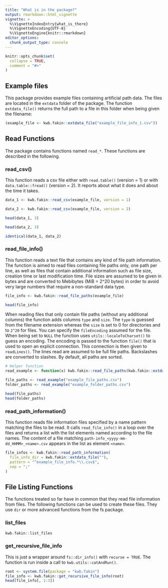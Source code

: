 ```yaml
---
title: "What is in the package?"
output: rmarkdown::html_vignette
vignette: >
  %\VignetteIndexEntry{what_is_there}
  %\VignetteEncoding{UTF-8}
  %\VignetteEngine{knitr::rmarkdown}
editor_options: 
  chunk_output_type: console
---
```


```r
knitr::opts_chunk$set(
  collapse = TRUE,
  comment = "#>"
)
```

## Example files

This package provides example files containing artificial path data. The files 
are located in the `extdata` folder of the package. The function 
`extdata_file()` returns the full path to a file in this folder when being 
given the filename:

```r
(example_file <- kwb.fakin::extdata_file("example_file_info_1.csv"))
```

## Read Functions

The package contains functions named `read_*`. These functions are 
described in the following.

### read_csv()

This function reads a csv file either with `read.table()` (version = 1) or 
with `data.table::fread()` (version = 2). It reports about what it does and 
about the time it takes.

```r
data_1 <- kwb.fakin::read_csv(example_file, version = 1) 

data_2 <- kwb.fakin::read_csv(example_file, version = 2)

head(data_1, 3)

head(data_2, 3)

identical(data_1, data_2)
```

### read_file_info()

This function reads a text file that contains any kind of file path information.
The function is aimed to read files containing file paths only, one path per
line, as well as files that contain additional information such as file size,
creation time or last modification time. File sizes are assumed to be given in
bytes and are converted to Mebibytes (MiB = 2^20 bytes) in order to avoid very
large numbers that require a non-standard data type.

```r
file_info <- kwb.fakin::read_file_paths(example_file)

head(file_info)
```

When reading files that only contain file paths (without any additional columns)
the function adds columns `type` and `size`. The `type` is guessed from the
filename extension whereas the `size` is set to 0 for directories and to `2^20`
for files. You can specify the `fileEncoding` assumed for the file. When being
set to `NULL` the function uses `utils::localeToCharset()` to guess an encoding.
The encoding is passed to the function `file()` that is used to open an explicit
connection. This connection is then given to `readLines()`. The lines read are
assumed to be full file paths. Backslashes are converted to slashes. By default,
all paths are sorted.

```r
# Helper function
read_example <- function(x) kwb.fakin::read_file_paths(kwb.fakin::extdata_file(x))

file_paths <- read_example("example_file_paths.csv")
folder_paths <- read_example("example_folder_paths.csv")

head(file_paths)
head(folder_paths)
```

### read_path_information()

This function reads file information files specified by a name pattern matching
the files to be read. It calls `read_file_info()` in a loop over the files and
returns a list with the list elements named according to the file names. The
content of a file matching `path-info_<yyyy-mm-dd_HHMM>_<name>.csv` appears in
the list as element `<name>`.

```r
file_infos <- kwb.fakin::read_path_information(
  file_info_dir = kwb.fakin::extdata_file(""), 
  pattern = "^example_file_info.*\\.csv$", 
  sep = ";"
)
```

## File Listing Functions

The functions treated so far have in common that they read file information from
files. The following functions can be used to create these files. They use `dir`
or more advanced functions from the fs package.

### list_files

```r
kwb.fakin::list_files
```

### get_recursive_file_info

This is just a wrapper around `fs::dir_info()` with `recurse = TRUE`. The 
function is run inside a call to `kwb.utils::catAndRun()`.

```r
root <- system.file(package = "kwb.fakin")
file_info <- kwb.fakin::get_recursive_file_info(root)
head(file_info[, 1:3])
```
